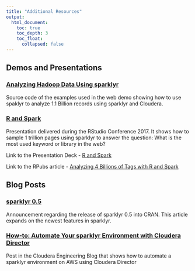 ```yaml
---
title: "Additional Resources"
output:
  html_document:
    toc: true
    toc_depth: 3
    toc_float:
      collapsed: false
---
```


## Demos and Presentations

<h3> <a href="https://github.com/rstudio/sparkDemos/tree/master/prod/presentations/cloudera">
Analyzing Hadoop Data Using sparklyr  </a> </h3>

Source code of the examples used in the web demo showing how to use spaklyr to analyze 1.1 Billion records using sparklyr and Cloudera.  

<h3> <a href="https://github.com/rstudio/rstudio-conf/tree/master/2017/R_and_Spark_Javier_Luraschi" >
R and Spark </a>  </h3>


Presentation delivered during the RStudio Conference 2017. It shows how to sample 1 trillion pages using sparklyr to answer the question: What is the most used keyword or library in the web?


Link to the Presentation Deck - <a href="https://beta.rstudioconnect.com/content/2371/r-and-spark.html"> R and Spark </a>

Link to the RPubs article - <a href="http://rpubs.com/jluraschi/billion-tags"> Analyzing 4 Billions of Tags with R and Spark </a>

## Blog Posts

<h3> <a href="https://blog.rstudio.org/2017/01/24/sparklyr-0-5/">
sparklyr 0.5 </a> </h3>

Announcement regarding the release of sparklyr 0.5 into CRAN.  This article expands on the newest features in sparklyr.

<h3> <a href="http://blog.cloudera.com/blog/2016/12/automating-your-sparklyr-environment-with-cloudera-director/">
How-to: Automate Your sparklyr Environment with Cloudera Director  </a> </h3>

Post in the Cloudera Engineering Blog that shows how to automate a sparklyr environment on AWS using Cloudera Director







